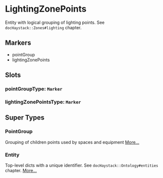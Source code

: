 # LightingZonePoints
Entity with logical grouping of lighting points.
See `docHaystack::Zones#lighting` chapter.
## Markers
- pointGroup
- lightingZonePoints

## Slots

### pointGroupType: `Marker`

### lightingZonePointsType: `Marker`


## Super Types
### PointGroup
Grouping of children points used by spaces and equipment 
[More...](./PointGroup)

### Entity
Top-level dicts with a unique identifier.
See `docHaystack::Ontology#entities` chapter. 
[More...](./Entity)



